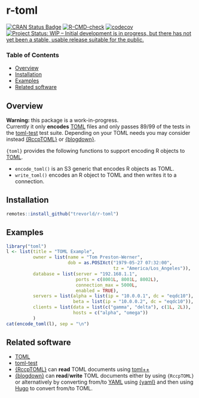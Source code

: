 # r-toml

[![CRAN Status Badge](https://www.r-pkg.org/badges/version/toml)](https://cran.r-project.org/package=toml)
[![R-CMD-check](https://github.com/trevorld/r-toml/workflows/R-CMD-check/badge.svg)](https://github.com/trevorld/r-toml/actions)
[![codecov](https://codecov.io/github/trevorld/r-toml/branch/main/graph/badge.svg)](https://app.codecov.io/github/trevorld/r-toml)
[![Project Status: WIP – Initial development is in progress, but there has not yet been a stable, usable release suitable for the public.](https://www.repostatus.org/badges/latest/wip.svg)](https://www.repostatus.org/#wip)

### Table of Contents

* [Overview](#overview)
* [Installation](#installation)
* [Examples](#examples)
* [Related software](#links)

## <a name="overview">Overview</a>

**Warning:** this package is a work-in-progress.  
Currently it only **encodes** [TOML](https://toml.io/) files and only passes 89/99 of the tests in the [toml-test](https://github.com/toml-lang/toml-test) test suite.  Depending on your TOML needs you may consider instead [{RccpTOML}](https://github.com/eddelbuettel/rcpptoml) or [{blogdown}](https://pkgs.rstudio.com/blogdown/reference/read_toml.html).

`{toml}` provides the following functions to support encoding R objects to [TOML](https://toml.io/).

* `encode_toml()` is an S3 generic that encodes R objects as TOML.
* `write_toml()` encodes an R object to TOML and then writes it to a connection.

## <a name="installation">Installation</a>

```r
remotes::install_github("trevorld/r-toml")
```

## <a name="examples">Examples</a>

```r
library("toml")
l <- list(title = "TOML Example",
          owner = list(name = "Tom Preston-Werner",
                       dob = as.POSIXct("1979-05-27 07:32:00", 
                                        tz = "America/Los_Angeles")),
          database = list(server = "192.168.1.1",
                          ports = c(8001L, 8001L, 8002L),
                          connection_max = 5000L,
                          enabled = TRUE),
          servers = list(alpha = list(ip = "10.0.0.1", dc = "eqdc10"),
                         beta = list(ip = "10.0.0.2", dc = "eqdc10")),
          clients = list(data = list(c("gamma", "delta"), c(1L, 2L)),
                         hosts = c("alpha", "omega"))
          )
cat(encode_toml(l), sep = "\n")
```


## <a name="links">Related software</a>

* [TOML](https://toml.io/)
* [toml-test](https://github.com/toml-lang/toml-test)
* [{RccpTOML}](https://github.com/eddelbuettel/rcpptoml) can **read** TOML documents using [toml++](https://github.com/marzer/tomlplusplus)
* [{blogdown}](https://pkgs.rstudio.com/blogdown/reference/read_toml.html) can **read**/**write** TOML documents either by using `{RccpTOML}` or alternatively by converting from/to [YAML](https://yaml.org/) using [{yaml}](https://cran.r-project.org/web/packages/yaml/index.html) and then using [Hugo](https://gohugo.io/) to convert from/to TOML.
